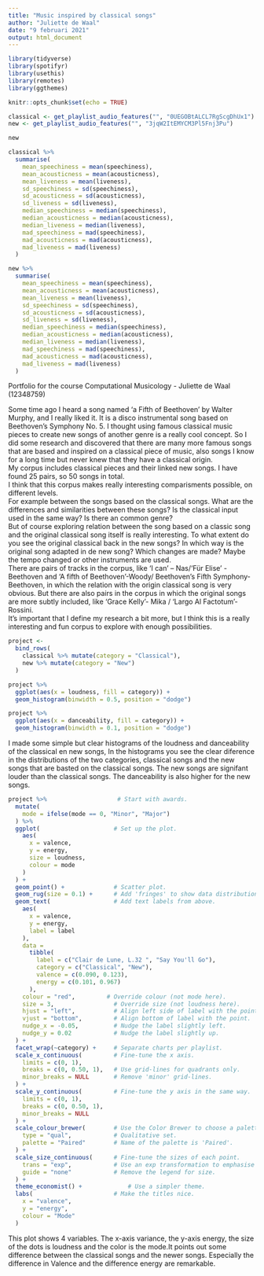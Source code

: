 ```yaml
---
title: "Music inspired by classical songs"
author: "Juliette de Waal"
date: "9 februari 2021"
output: html_document
---
```

```r
library(tidyverse)
library(spotifyr)
library(usethis)
library(remotes)
library(ggthemes)
```


```r
knitr::opts_chunk$set(echo = TRUE)
```

```r
classical <- get_playlist_audio_features("", "0UEGOBtALCL7RgScgDhUx1")
new <- get_playlist_audio_features("", "3jqW2ItEMYCM3Pl5Fnj3Pu")

new

classical %>%
  summarise(
    mean_speechiness = mean(speechiness),
    mean_acousticness = mean(acousticness),
    mean_liveness = mean(liveness),
    sd_speechiness = sd(speechiness),
    sd_acousticness = sd(acousticness),
    sd_liveness = sd(liveness),
    median_speechiness = median(speechiness),
    median_acousticness = median(acousticness),
    median_liveness = median(liveness),
    mad_speechiness = mad(speechiness),
    mad_acousticness = mad(acousticness),
    mad_liveness = mad(liveness)
  )

new %>%
  summarise(
    mean_speechiness = mean(speechiness),
    mean_acousticness = mean(acousticness),
    mean_liveness = mean(liveness),
    sd_speechiness = sd(speechiness),
    sd_acousticness = sd(acousticness),
    sd_liveness = sd(liveness),
    median_speechiness = median(speechiness),
    median_acousticness = median(acousticness),
    median_liveness = median(liveness),
    mad_speechiness = mad(speechiness),
    mad_acousticness = mad(acousticness),
    mad_liveness = mad(liveness)
  )
```
Portfolio for the course Computational Musicology - Juliette de Waal (12348759) <br/>

Some time ago I heard a song named 'a Fifth of Beethoven' by Walter Murphy, and I really liked it. It is a disco instrumental song based on Beethoven's Symphony No. 5. I thought using famous classical music pieces to create new songs of another genre is a really cool concept. So I did some research and discovered that there are many more famous songs that are based and inspired on a classical piece of music, also songs I know for a long time but never knew that they have a classical origin.<br/>
My corpus includes classical pieces and their linked new songs. I have found 25 pairs, so 50 songs in total.<br/>
I think that this corpus makes really interesting comparisments possible, on different levels.<br/>
For example between the songs based on the classical songs. What are the differences and similarities between these songs? Is the classical input used in the same way? Is there an common genre?<br/>
But of course exploring relation between the song based on a classic song and the original classical song itself is really interesting. To what extent do you see the original classical back in the new songs? In which way is the original song adapted in de new song? Which changes are made? Maybe the tempo changed or other instruments are used.<br/>
There are pairs of tracks in the corpus, like 'I can' – Nas/'Für Elise' -Beethoven and 'A fifth of Beethoven'-Woody/ Beethoven's Fifth Symphony- Beethoven, in which the relation with the origin classical song is very obvious. But there are also pairs in the corpus in which the original songs are more subtly included, like 'Grace Kelly'- Mika /  'Largo Al Factotum'- Rossini. <br/>
It's important that I define my research a bit more, but I think this is a really interesting and fun corpus to explore with enough possibilities.

```r
project <-
  bind_rows(
    classical %>% mutate(category = "Classical"),
    new %>% mutate(category = "New")
  )
```

```r
project %>%
  ggplot(aes(x = loudness, fill = category)) +
  geom_histogram(binwidth = 0.5, position = "dodge")

project %>%
  ggplot(aes(x = danceability, fill = category)) +
  geom_histogram(binwidth = 0.1, position = "dodge")

```
I made some simple but clear histograms of the loudness and danceability of the classical en new songs, In the histograms you see the clear diference in the distributions of the two categories, classical songs and the new songs that are basted on the classical songs. The new songs are signifant louder than the classical songs. The danceability is also higher for the new songs.



```r
project %>%                    # Start with awards.
  mutate(
    mode = ifelse(mode == 0, "Minor", "Major")
  ) %>%
  ggplot(                     # Set up the plot.
    aes(
      x = valence,
      y = energy,
      size = loudness,
      colour = mode
    )
  ) +
  geom_point() +              # Scatter plot.
  geom_rug(size = 0.1) +      # Add 'fringes' to show data distribution.
  geom_text(                  # Add text labels from above.
    aes(
      x = valence,
      y = energy,
      label = label
    ),
    data = 
      tibble(
        label = c("Clair de Lune, L.32 ", "Say You'll Go"),
        category = c("Classical", "New"),
        valence = c(0.090, 0.123),
        energy = c(0.101, 0.967)
      ),
    colour = "red",         # Override colour (not mode here).
    size = 3,                 # Override size (not loudness here).
    hjust = "left",           # Align left side of label with the point.
    vjust = "bottom",         # Align bottom of label with the point.
    nudge_x = -0.05,          # Nudge the label slightly left.
    nudge_y = 0.02            # Nudge the label slightly up.
  ) +
  facet_wrap(~category) +     # Separate charts per playlist.
  scale_x_continuous(         # Fine-tune the x axis.
    limits = c(0, 1),
    breaks = c(0, 0.50, 1),   # Use grid-lines for quadrants only.
    minor_breaks = NULL       # Remove 'minor' grid-lines.
  ) +
  scale_y_continuous(         # Fine-tune the y axis in the same way.
    limits = c(0, 1),
    breaks = c(0, 0.50, 1),
    minor_breaks = NULL
  ) +
  scale_colour_brewer(        # Use the Color Brewer to choose a palette.
    type = "qual",            # Qualitative set.
    palette = "Paired"        # Name of the palette is 'Paired'.
  ) +
  scale_size_continuous(      # Fine-tune the sizes of each point.
    trans = "exp",            # Use an exp transformation to emphasise loud.
    guide = "none"            # Remove the legend for size.
  ) +
  theme_economist() +             # Use a simpler theme.
  labs(                       # Make the titles nice.
    x = "valence",
    y = "energy",
    colour = "Mode"
  )

```

This plot shows 4 variables. The x-axis variance, the y-axis energy, the size of the dots is loudness and the color is the mode.It points out some difference between the classical songs and the newer songs. Especially the difference in Valence and the difference energy are remarkable. 


